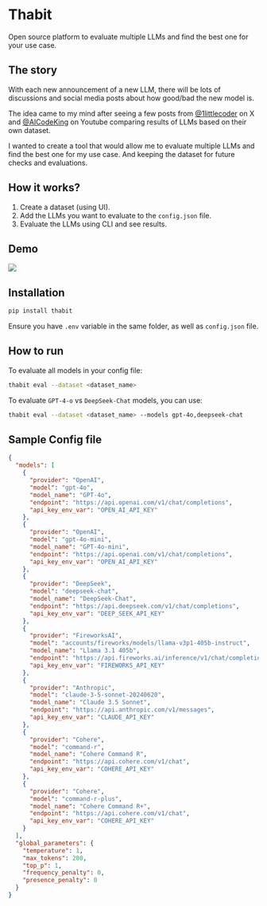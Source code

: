 # Thabit

Open source platform to evaluate multiple LLMs and find the best one for your use case.

## The story

With each new announcement of a new LLM, there will be lots of discussions and social media posts about how good/bad the new model is.

The idea came to my mind after seeing a few posts from [@1littlecoder](https://x.com/1littlecoder) on X and [@AICodeKing](https://www.youtube.com/@AICodeKing) on Youtube comparing results of LLMs based on their own dataset.

I wanted to create a tool that would allow me to evaluate multiple LLMs and find the best one for my use case. And keeping the dataset for future checks and evaluations.

## How it works?

1. Create a dataset (using UI).
2. Add the LLMs you want to evaluate to the `config.json` file.
3. Evaluate the LLMs using CLI and see results.

## Demo

![](https://thabit.sirv.com/Images/demo.gif)

## Installation

```bash
pip install thabit
```

Ensure you have `.env` variable in the same folder, as well as `config.json` file.

## How to run

To evaluate all models in your config file:

```bash
thabit eval --dataset <dataset_name>
```

To evaluate `GPT-4-o` vs `DeepSeek-Chat` models, you can use:

```bash
thabit eval --dataset <dataset_name> --models gpt-4o,deepseek-chat
```

## Sample Config file

```json
{
  "models": [
    {
      "provider": "OpenAI",
      "model": "gpt-4o",
      "model_name": "GPT-4o",
      "endpoint": "https://api.openai.com/v1/chat/completions",
      "api_key_env_var": "OPEN_AI_API_KEY"
    },
    {
      "provider": "OpenAI",
      "model": "gpt-4o-mini",
      "model_name": "GPT-4o-mini",
      "endpoint": "https://api.openai.com/v1/chat/completions",
      "api_key_env_var": "OPEN_AI_API_KEY"
    },
    {
      "provider": "DeepSeek",
      "model": "deepseek-chat",
      "model_name": "DeepSeek-Chat",
      "endpoint": "https://api.deepseek.com/v1/chat/completions",
      "api_key_env_var": "DEEP_SEEK_API_KEY"
    },
    {
      "provider": "FireworksAI",
      "model": "accounts/fireworks/models/llama-v3p1-405b-instruct",
      "model_name": "Llama 3.1 405b",
      "endpoint": "https://api.fireworks.ai/inference/v1/chat/completions",
      "api_key_env_var": "FIREWORKS_API_KEY"
    },
    {
      "provider": "Anthropic",
      "model": "claude-3-5-sonnet-20240620",
      "model_name": "Claude 3.5 Sonnet",
      "endpoint": "https://api.anthropic.com/v1/messages",
      "api_key_env_var": "CLAUDE_API_KEY"
    },
    {
      "provider": "Cohere",
      "model": "command-r",
      "model_name": "Cohere Command R",
      "endpoint": "https://api.cohere.com/v1/chat",
      "api_key_env_var": "COHERE_API_KEY"
    },
    {
      "provider": "Cohere",
      "model": "command-r-plus",
      "model_name": "Cohere Command R+",
      "endpoint": "https://api.cohere.com/v1/chat",
      "api_key_env_var": "COHERE_API_KEY"
    }
  ],
  "global_parameters": {
    "temperature": 1,
    "max_tokens": 200,
    "top_p": 1,
    "frequency_penalty": 0,
    "presence_penalty": 0
  }
}
```
